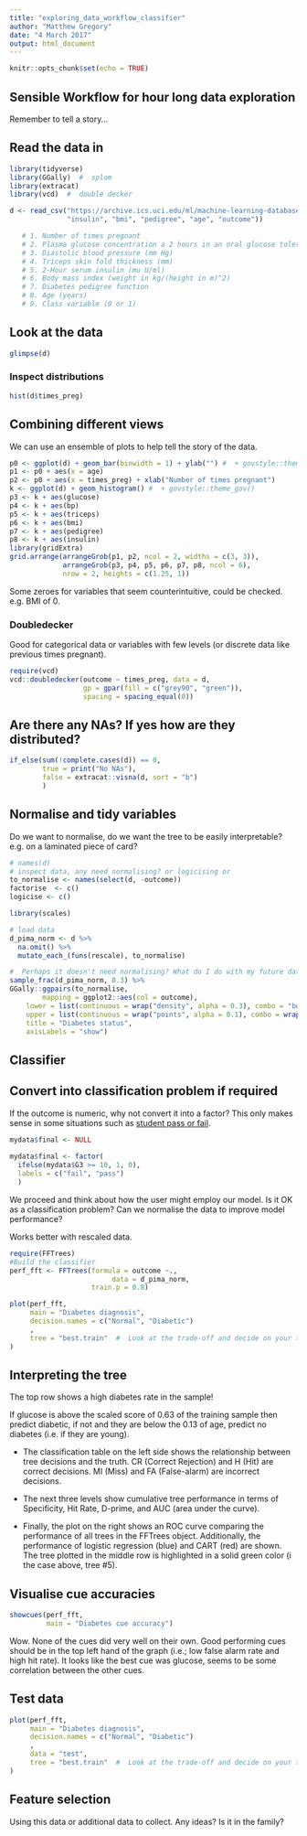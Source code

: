 ```yaml
---
title: "exploring_data_workflow_classifier"
author: "Matthew Gregory"
date: "4 March 2017"
output: html_document
---
```


```r
knitr::opts_chunk$set(echo = TRUE)
```

## Sensible Workflow for hour long data exploration

Remember to tell a story...

## Read the data in

```r
library(tidyverse)
library(GGally)  #  splom
library(extracat)
library(vcd)  #  double decker

d <- read_csv("https://archive.ics.uci.edu/ml/machine-learning-databases/pima-indians-diabetes/pima-indians-diabetes.data", col_names = c("times_preg", "glucose", "bp", "triceps",
              "insulin", "bmi", "pedigree", "age", "outcome"))

   # 1. Number of times pregnant
   # 2. Plasma glucose concentration a 2 hours in an oral glucose tolerance test
   # 3. Diastolic blood pressure (mm Hg)
   # 4. Triceps skin fold thickness (mm)
   # 5. 2-Hour serum insulin (mu U/ml)
   # 6. Body mass index (weight in kg/(height in m)^2)
   # 7. Diabetes pedigree function
   # 8. Age (years)
   # 9. Class variable (0 or 1)
```

## Look at the data

```r
glimpse(d)
```

### Inspect distributions

```r
hist(d$times_preg)
```

## Combining different views

We can use an ensemble of plots to help tell the story of the data.

```r
p0 <- ggplot(d) + geom_bar(binwidth = 1) + ylab("") #  + govstyle::theme_gov()
p1 <- p0 + aes(x = age)
p2 <- p0 + aes(x = times_preg) + xlab("Number of times pregnant")
k <- ggplot(d) + geom_histogram() #  + govstyle::theme_gov()
p3 <- k + aes(glucose)
p4 <- k + aes(bp)
p5 <- k + aes(triceps)
p6 <- k + aes(bmi)
p7 <- k + aes(pedigree)
p8 <- k + aes(insulin)
library(gridExtra)
grid.arrange(arrangeGrob(p1, p2, ncol = 2, widths = c(3, 3)),
             arrangeGrob(p3, p4, p5, p6, p7, p8, ncol = 6),
             nrow = 2, heights = c(1.25, 1))
```

Some zeroes for variables that seem counterintuitive, could be checked. e.g. BMI of 0.

### Doubledecker

Good for categorical data or variables with few levels (or discrete data like previous times pregnant). 

```r
require(vcd)
vcd::doubledecker(outcome ~ times_preg, data = d,
                  gp = gpar(fill = c("grey90", "green")),
                  spacing = spacing_equal(0))
```


## Are there any NAs? If yes how are they distributed?

```r
if_else(sum(!complete.cases(d)) == 0,
        true = print("No NAs"),
        false = extracat::visna(d, sort = "b")
        )

```

## Normalise and tidy variables

Do we want to normalise, do we want the tree to be easily interpretable? e.g. on a laminated piece of card?

```r
# names(d)
# inspect data, any need normalising? or logicising or 
to_normalise <- names(select(d, -outcome))
factorise  <- c()
logicise <- c()

library(scales)

# load data
d_pima_norm <- d %>%
  na.omit() %>%
  mutate_each_(funs(rescale), to_normalise)

#  Perhaps it doesn't need normalising? What do I do with my future data?
sample_frac(d_pima_norm, 0.3) %>%
GGally::ggpairs(to_normalise,
        mapping = ggplot2::aes(col = outcome),
    lower = list(continuous = wrap("density", alpha = 0.3), combo = "box"),
    upper = list(continuous = wrap("points", alpha = 0.1), combo = wrap("dot", alpha = 0.3)),
    title = "Diabetes status",
    axisLabels = "show")
```

## Classifier

## Convert into classification problem if required

If the outcome is numeric, why not convert it into a factor? This only makes sense in some situations such as [student pass or fail](http://www.machinegurning.com/rstats/student-performance/).

```r
mydata$final <- NULL
 
mydata$final <- factor(
  ifelse(mydata$G3 >= 10, 1, 0), 
  labels = c("fail", "pass")
  ) 
```

We proceed and think about how the user might employ our model. Is it OK as a classification problem? Can we normalise the data to improve model performance?

Works better with rescaled data.

```r
require(FFTrees)
#Build the classifier
perf_fft <- FFTrees(formula = outcome ~.,
                         data = d_pima_norm,
                    train.p = 0.8)

plot(perf_fft, 
     main = "Diabetes diagnosis",
     decision.names = c("Normal", "Diabetic")
     ,
     tree = "best.train"  #  Look at the trade-off and decide on your tree.
)

```

## Interpreting the tree

The top row shows a high diabetes rate in the sample!  

If glucose is above the scaled score of 0.63 of the training sample then predict diabetic, if not and they are below the 0.13 of age, predict no diabetes (i.e. if they are young).  

* The classification table on the left side shows the relationship between tree decisions and the truth. CR (Correct Rejection) and H (Hit) are correct decisions. MI (Miss) and FA (False-alarm) are incorrect decisions.  

* The next three levels show cumulative tree performance in terms of Specificity, Hit Rate, D-prime, and AUC (area under the curve).  

* Finally, the plot on the right shows an ROC curve comparing the performance of all trees in the FFTrees object. Additionally, the performance of logistic regression (blue) and CART (red) are shown. The tree plotted in the middle row is highlighted in a solid green color (i the case above, tree #5).

## Visualise cue accuracies

```r
showcues(perf_fft,
         main = "Diabetes cue accuracy")
```

Wow. None of the cues did very well on their own. Good performing cues should be in the top left hand of the graph (i.e.; low false alarm rate and high hit rate). It looks like the best cue was glucose, seems to be some correlation between the other cues.

## Test data

```r
plot(perf_fft, 
     main = "Diabetes diagnosis",
     decision.names = c("Normal", "Diabetic")
     ,
     data = "test",
     tree = "best.train"  #  Look at the trade-off and decide on your tree.
)
```


## Feature selection

Using this data or additional data to collect.
Any ideas? Is it in the family?

